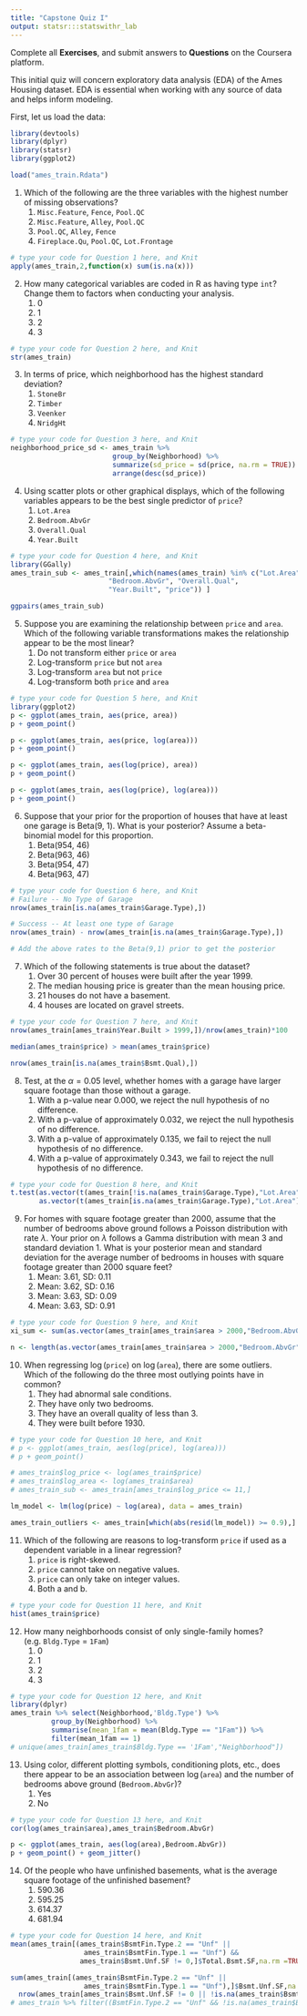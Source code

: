 ```yaml
---
title: "Capstone Quiz I"
output: statsr:::statswithr_lab
---
```


<div id="instructions">
Complete all **Exercises**, and submit answers to **Questions** on the Coursera 
platform.
</div>

This initial quiz will concern exploratory data analysis (EDA) of the Ames Housing dataset.  EDA is essential when working with any source of data and helps inform modeling.

First, let us load the data:
```r
library(devtools)
library(dplyr)
library(statsr)
library(ggplot2)
```

```r
load("ames_train.Rdata")
```


1. Which of the following are the three variables with the highest number of missing observations?
<ol>
<li> `Misc.Feature`, `Fence`, `Pool.QC` </li>
<li> `Misc.Feature`, `Alley`, `Pool.QC` </li> 
<li> `Pool.QC`, `Alley`, `Fence` </li> 
<li> `Fireplace.Qu`, `Pool.QC`, `Lot.Frontage` </li>
</ol>
```r
# type your code for Question 1 here, and Knit
apply(ames_train,2,function(x) sum(is.na(x)))
```

\fb{The R function `is.na(x)` will return a boolean that specifies whether x is NA.  The function `colSums` or the package dplyr can help aggregate the total number of missing observations.
This question refers to the following learning objective(s):
Use frequency tables and bar plots to describe the distribution of a variable.
}

2. How many categorical variables are coded in R as having type `int`?  Change them to factors when conducting your analysis.
<ol>
<li> 0
<li> 1
<li> 2
<li> 3
</ol>

```r
# type your code for Question 2 here, and Knit
str(ames_train)
```

\fb{Examine the type of each variable using the `summary` or `str` functions.  Are there any variables that are coded as `int` that can only take on a finite number of values (i.e. the magnitude of the number does not matter)?  Count them.

This question refers to the following learning objective(s):
Identify variables as numerical and categorical.
}

3. In terms of price, which neighborhood has the highest standard deviation?  
<ol>
<li> `StoneBr`
<li> `Timber`
<li> `Veenker`
<li> `NridgHt`
</ol>

```r
# type your code for Question 3 here, and Knit
neighborhood_price_sd <- ames_train %>%
                         group_by(Neighborhood) %>%
                         summarize(sd_price = sd(price, na.rm = TRUE)) %>%
                         arrange(desc(sd_price))
```

\fb{In dplyr, the `group_by` command allows you to calculate quantities for each group using the `summarise` command.  

This question refers to the following learning objective(s):
When describing the distribution of a numerical variable, mention its shape, center, and spread, as well as any unusual observations.
}


4. Using scatter plots or other graphical displays, which of the following variables appears to be the best single predictor of `price`?
<ol>
<li> `Lot.Area`
<li> `Bedroom.AbvGr`
<li> `Overall.Qual`
<li> `Year.Built`
</ol>

```r
# type your code for Question 4 here, and Knit
library(GGally)
ames_train_sub <- ames_train[,which(names(ames_train) %in% c("Lot.Area",
                        "Bedroom.AbvGr", "Overall.Qual", 
                        "Year.Built", "price")) ]

ggpairs(ames_train_sub)
```

\fb{For each of the listed independent variables, create a scatterplot with the independent variable on the x-axis and `price` on the y-axis.  What seems to be the most linear?

This question refers to the following learning objective(s):
Use scatterplots for describing the relationship between two numerical variables making sure to note the direction (positive or negative), form (linear or non-linear) and the strength of the relationship as well as any unusual observations that stand out.

}


5. Suppose you are examining the relationship between `price` and `area`.  Which of the following variable transformations makes the relationship appear to be the most linear?
<ol>
<li> Do not transform either `price` or `area`
<li> Log-transform `price` but not `area`
<li> Log-transform `area` but not `price`
<li> Log-transform both `price` and `area`
</ol>

```r
# type your code for Question 5 here, and Knit
library(ggplot2)
p <- ggplot(ames_train, aes(price, area))
p + geom_point()

p <- ggplot(ames_train, aes(price, log(area)))
p + geom_point()

p <- ggplot(ames_train, aes(log(price), area))
p + geom_point()

p <- ggplot(ames_train, aes(log(price), log(area)))
p + geom_point()
```

\fb{For each of the four options, visualize the relationship using a graphical device such as a scatterplot.  What seems to be the most linear?

This question refers to the following learning objective(s):
Recognize when transformations (e.g. log) can make the distribution of data more symmetric, and hence easier to model.
Use scatterplots for describing the relationship between two numerical variables making sure to note the direction (positive or negative), form (linear or non-linear) and the strength of the relationship as well as any unusual observations that stand out.
}


6. Suppose that your prior for the proportion of houses that have at least one garage is Beta(9, 1).  What is your posterior? Assume a beta-binomial model for this proportion.
<ol>
<li> Beta(954, 46)
<li> Beta(963, 46)
<li> Beta(954, 47)
<li> Beta(963, 47)
</ol>

```r
# type your code for Question 6 here, and Knit
# Failure -- No Type of Garage
nrow(ames_train[is.na(ames_train$Garage.Type),])

# Success -- At least one type of Garage
nrow(ames_train) - nrow(ames_train[is.na(ames_train$Garage.Type),])

# Add the above rates to the Beta(9,1) prior to get the posterior
```

\fb{Recall that if the prior is $Beta(\alpha,\beta)$, then the posterior with $x$ successes in $n trials$ is $Beta(\alpha+x,\beta+n-x)$.

This question refers to the following learning objective(s):
Make inferences about a proportion using a conjugate Beta prior:
}


7. Which of the following statements is true about the dataset?
<ol>
<li> Over 30 percent of houses were built after the year 1999.
<li> The median housing price is greater than the mean housing price.
<li> 21 houses do not have a basement.
<li> 4 houses are located on gravel streets.
</ol>

```r
# type your code for Question 7 here, and Knit
nrow(ames_train[ames_train$Year.Built > 1999,])/nrow(ames_train)*100

median(ames_train$price) > mean(ames_train$price)

nrow(ames_train[is.na(ames_train$Bsmt.Qual),])
```

\fb{For each of the statements, determine whether it is true or false by using functions such as `summary`, `sum`, or `median` to describe the distribution of a relevant variable.

This question refers to the following learning objective(s):
Describe the distribution of a single variable.
}

8. Test, at the $\alpha = 0.05$ level, whether homes with a garage have larger square footage than those without a garage.
<ol>
<li> With a p-value near 0.000, we reject the null hypothesis of no difference.
<li> With a p-value of approximately 0.032, we reject the null hypothesis of no difference.
<li> With a p-value of approximately 0.135, we fail to reject the null hypothesis of no difference.
<li> With a p-value of approximately 0.343, we fail to reject the null hypothesis of no difference.
</ol>

```r
# type your code for Question 8 here, and Knit
t.test(as.vector(t(ames_train[!is.na(ames_train$Garage.Type),"Lot.Area"])),
       as.vector(t(ames_train[is.na(ames_train$Garage.Type),"Lot.Area"])))
```

\fb{Use a hypothesis test to compare two means.  Use a pooled standard error to estimate the p-value. 

This question refers to the following learning objective(s):
Use the t-distribution for inference on a single mean, difference of paired (dependent) means, and difference of independent means.
}


9. For homes with square footage greater than 2000, assume that the number of bedrooms above ground follows a Poisson distribution with rate $\lambda$.  Your prior on $\lambda$ follows a Gamma distribution with mean 3 and standard deviation 1.  What is your posterior mean and standard deviation for the average number of bedrooms in houses with square footage greater than 2000 square feet?
<ol> 
<li> Mean: 3.61, SD: 0.11
<li> Mean: 3.62, SD: 0.16
<li> Mean: 3.63, SD: 0.09
<li> Mean: 3.63, SD: 0.91
</ol>

```r
# type your code for Question 9 here, and Knit
xi_sum <- sum(as.vector(ames_train[ames_train$area > 2000,"Bedroom.AbvGr"]$Bedroom.AbvGr))

n <- length(as.vector(ames_train[ames_train$area > 2000,"Bedroom.AbvGr"]$Bedroom.AbvGr))
```

\fb{Since the Gamma distribution is conjugate to the Poisson distribution, the posterior will be Gamma with parameter value  $k + \sum x_i$ and $\theta/(n\theta+1)$, where $k$ and $\theta$ represent the parameters of the prior distribution.  Based on the prior mean and standard deviation, elicit the prior values of $k$ and $\theta$.

This question refers to the following learning objective(s):
Make inferences about data coming from a Poisson likelihood using a conjugate Gamma prior.
Elicit prior beliefs about a parameter in terms of a Beta, Gamma, or Normal distribution.
}


10. When regressing $\log$(`price`) on $\log$(`area`), there are some outliers.  Which of the following do the three most outlying points have in common?
<ol> 
<li> They had abnormal sale conditions.
<li> They have only two bedrooms.
<li> They have an overall quality of less than 3.
<li> They were built before 1930.
</ol>

```r
# type your code for Question 10 here, and Knit
# p <- ggplot(ames_train, aes(log(price), log(area)))
# p + geom_point()

# ames_train$log_price <- log(ames_train$price)
# ames_train$log_area <- log(ames_train$area)
# ames_train_sub <- ames_train[ames_train$log_price <= 11,]

lm_model <- lm(log(price) ~ log(area), data = ames_train)

ames_train_outliers <- ames_train[which(abs(resid(lm_model)) >= 0.9),]
```

\fb{To identify the outliers, find the observations with the highest squared residuals under the proposed model.  Compare those observations (extract with the `which` function) to see what they have in common.

This question refers to the following learning objective(s):
Identify outliers and high leverage points in a linear model.
}


11. Which of the following are reasons to log-transform `price` if used as a dependent variable in a linear regression?
<ol> 
<li> `price` is right-skewed.
<li> `price` cannot take on negative values.
<li> `price` can only take on integer values.  
<li> Both a and b.
</ol>

```r
# type your code for Question 11 here, and Knit
hist(ames_train$price)
```


\fb{We assume that residuals are normally distributed and can theoretically take on any value.  However, since `price` much be greater than 0 and right-skewed, the residuals are truncated and the assumption of normality is violated.  

This question refers to the following learning objective(s):
Identify the assumptions of linear regression and assess when a model may need to be improved.
}

12. How many neighborhoods consist of only single-family homes? (e.g. `Bldg.Type` = `1Fam`)
<ol> 
<li> 0
<li> 1
<li> 2 
<li> 3
</ol>

```r
# type your code for Question 12 here, and Knit
library(dplyr) 
ames_train %>% select(Neighborhood,'Bldg.Type') %>% 
          group_by(Neighborhood) %>% 
          summarise(mean_1fam = mean(Bldg.Type == "1Fam")) %>%
          filter(mean_1fam == 1)
# unique(ames_train[ames_train$Bldg.Type == '1Fam',"Neighborhood"])
```

\fb{Use either frequency tables for each neighborhood or the dplyr command `group_by` followed by `summarise(mean(Bldg.Type == "1Fam"))`

This question refers to the following learning objective(s):
Use contingency tables and segmented bar plots or mosaic plots to assess the relationship between two categorical variables.
}

13. Using color, different plotting symbols, conditioning plots, etc., does there appear to be an association between $\log$(`area`) and the number of bedrooms above ground (`Bedroom.AbvGr`)? 
<ol> 
<li> Yes
<li> No
</ol>

```r
# type your code for Question 13 here, and Knit
cor(log(ames_train$area),ames_train$Bedroom.AbvGr)

p <- ggplot(ames_train, aes(log(area),Bedroom.AbvGr))
p + geom_point() + geom_jitter()
```

\fb{Find the correlation between the two variables.  Does there seem to be an association between the two?  Try plotting the relationship.

This question refers to the following learning objective(s):
Use scatterplots and other graphical devices to describe the relationship between two numerical variables.
}

14. Of the people who have unfinished basements, what is the average square footage of the unfinished basement?
<ol> 
<li> 590.36
<li> 595.25
<li> 614.37
<li> 681.94
</ol>

```r
# type your code for Question 14 here, and Knit
mean(ames_train[(ames_train$BsmtFin.Type.2 == "Unf" || 
                  ames_train$BsmtFin.Type.1 == "Unf") && 
                 ames_train$Bsmt.Unf.SF != 0,]$Total.Bsmt.SF,na.rm =TRUE)

sum(ames_train[(ames_train$BsmtFin.Type.2 == "Unf" || 
                  ames_train$BsmtFin.Type.1 == "Unf"),]$Bsmt.Unf.SF,na.rm = TRUE)/
  nrow(ames_train[ames_train$Bsmt.Unf.SF != 0 || !is.na(ames_train$Bsmt.Unf.SF),])
# ames_train %>% filter((BsmtFin.Type.2 == "Unf" && !is.na(ames_train$Bsmt.Unf.SF)) %>%   # summarize(mean_Bsmt_Unf_SF = mean(Bsmt.Unf.SF),na.rm=TRUE)
  
```

\fb{Remove all `NA` observations for the square footage of the unfinished basement and then find the mean of the remaining observations.

This question refers to the following learning objective(s):
Describe the distribution of a single variable.
}